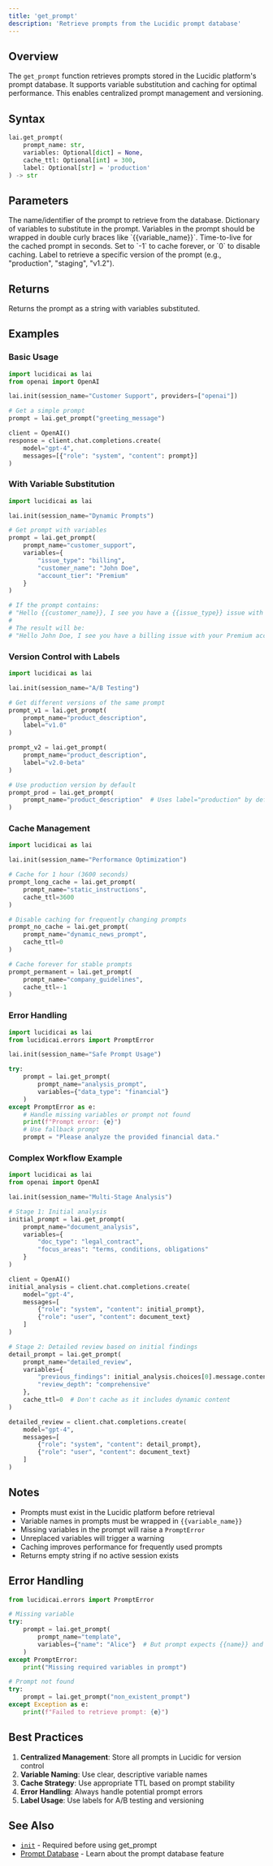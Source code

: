 ```yaml
---
title: 'get_prompt'
description: 'Retrieve prompts from the Lucidic prompt database'
---
```


## Overview

The `get_prompt` function retrieves prompts stored in the Lucidic platform's prompt database. It supports variable substitution and caching for optimal performance. This enables centralized prompt management and versioning.

## Syntax

```python
lai.get_prompt(
    prompt_name: str,
    variables: Optional[dict] = None,
    cache_ttl: Optional[int] = 300,
    label: Optional[str] = 'production'
) -> str
```

## Parameters

<ParamField path="prompt_name" type="string" required>
  The name/identifier of the prompt to retrieve from the database.
</ParamField>

<ParamField path="variables" type="dict" optional>
  Dictionary of variables to substitute in the prompt. Variables in the prompt should be wrapped in double curly braces like `{{variable_name}}`.
</ParamField>

<ParamField path="cache_ttl" type="integer" optional default="300">
  Time-to-live for the cached prompt in seconds. Set to `-1` to cache forever, or `0` to disable caching.
</ParamField>

<ParamField path="label" type="string" optional default="production">
  Label to retrieve a specific version of the prompt (e.g., "production", "staging", "v1.2").
</ParamField>

## Returns

Returns the prompt as a string with variables substituted.

## Examples

### Basic Usage

```python
import lucidicai as lai
from openai import OpenAI

lai.init(session_name="Customer Support", providers=["openai"])

# Get a simple prompt
prompt = lai.get_prompt("greeting_message")

client = OpenAI()
response = client.chat.completions.create(
    model="gpt-4",
    messages=[{"role": "system", "content": prompt}]
)
```

### With Variable Substitution

```python
import lucidicai as lai

lai.init(session_name="Dynamic Prompts")

# Get prompt with variables
prompt = lai.get_prompt(
    prompt_name="customer_support",
    variables={
        "issue_type": "billing",
        "customer_name": "John Doe",
        "account_tier": "Premium"
    }
)

# If the prompt contains:
# "Hello {{customer_name}}, I see you have a {{issue_type}} issue with your {{account_tier}} account."
# 
# The result will be:
# "Hello John Doe, I see you have a billing issue with your Premium account."
```

### Version Control with Labels

```python
import lucidicai as lai

lai.init(session_name="A/B Testing")

# Get different versions of the same prompt
prompt_v1 = lai.get_prompt(
    prompt_name="product_description",
    label="v1.0"
)

prompt_v2 = lai.get_prompt(
    prompt_name="product_description",
    label="v2.0-beta"
)

# Use production version by default
prompt_prod = lai.get_prompt(
    prompt_name="product_description"  # Uses label="production" by default
)
```

### Cache Management

```python
import lucidicai as lai

lai.init(session_name="Performance Optimization")

# Cache for 1 hour (3600 seconds)
prompt_long_cache = lai.get_prompt(
    prompt_name="static_instructions",
    cache_ttl=3600
)

# Disable caching for frequently changing prompts
prompt_no_cache = lai.get_prompt(
    prompt_name="dynamic_news_prompt",
    cache_ttl=0
)

# Cache forever for stable prompts
prompt_permanent = lai.get_prompt(
    prompt_name="company_guidelines",
    cache_ttl=-1
)
```

### Error Handling

```python
import lucidicai as lai
from lucidicai.errors import PromptError

lai.init(session_name="Safe Prompt Usage")

try:
    prompt = lai.get_prompt(
        prompt_name="analysis_prompt",
        variables={"data_type": "financial"}
    )
except PromptError as e:
    # Handle missing variables or prompt not found
    print(f"Prompt error: {e}")
    # Use fallback prompt
    prompt = "Please analyze the provided financial data."
```

### Complex Workflow Example

```python
import lucidicai as lai
from openai import OpenAI

lai.init(session_name="Multi-Stage Analysis")

# Stage 1: Initial analysis
initial_prompt = lai.get_prompt(
    prompt_name="document_analysis",
    variables={
        "doc_type": "legal_contract",
        "focus_areas": "terms, conditions, obligations"
    }
)

client = OpenAI()
initial_analysis = client.chat.completions.create(
    model="gpt-4",
    messages=[
        {"role": "system", "content": initial_prompt},
        {"role": "user", "content": document_text}
    ]
)

# Stage 2: Detailed review based on initial findings
detail_prompt = lai.get_prompt(
    prompt_name="detailed_review",
    variables={
        "previous_findings": initial_analysis.choices[0].message.content,
        "review_depth": "comprehensive"
    },
    cache_ttl=0  # Don't cache as it includes dynamic content
)

detailed_review = client.chat.completions.create(
    model="gpt-4",
    messages=[
        {"role": "system", "content": detail_prompt},
        {"role": "user", "content": document_text}
    ]
)
```

## Notes

- Prompts must exist in the Lucidic platform before retrieval
- Variable names in prompts must be wrapped in `{{variable_name}}`
- Missing variables in the prompt will raise a `PromptError`
- Unreplaced variables will trigger a warning
- Caching improves performance for frequently used prompts
- Returns empty string if no active session exists

## Error Handling

```python
from lucidicai.errors import PromptError

# Missing variable
try:
    prompt = lai.get_prompt(
        prompt_name="template",
        variables={"name": "Alice"}  # But prompt expects {{name}} and {{age}}
    )
except PromptError:
    print("Missing required variables in prompt")

# Prompt not found
try:
    prompt = lai.get_prompt("non_existent_prompt")
except Exception as e:
    print(f"Failed to retrieve prompt: {e}")
```

## Best Practices

1. **Centralized Management**: Store all prompts in Lucidic for version control
2. **Variable Naming**: Use clear, descriptive variable names
3. **Cache Strategy**: Use appropriate TTL based on prompt stability
4. **Error Handling**: Always handle potential prompt errors
5. **Label Usage**: Use labels for A/B testing and versioning

## See Also

- [`init`](/python-sdk/init) - Required before using get_prompt
- [Prompt Database](/features/prompt-db) - Learn about the prompt database feature